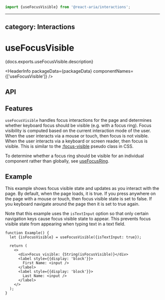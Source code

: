 <!-- Copyright 2020 Adobe. All rights reserved.
This file is licensed to you under the Apache License, Version 2.0 (the "License");
you may not use this file except in compliance with the License. You may obtain a copy
of the License at http://www.apache.org/licenses/LICENSE-2.0
Unless required by applicable law or agreed to in writing, software distributed under
the License is distributed on an "AS IS" BASIS, WITHOUT WARRANTIES OR REPRESENTATIONS
OF ANY KIND, either express or implied. See the License for the specific language
governing permissions and limitations under the License. -->



```jsx import
import {useFocusVisible} from '@react-aria/interactions';
```

---
category: Interactions
---

# useFocusVisible

<p>{docs.exports.useFocusVisible.description}</p>

<HeaderInfo
  packageData={packageData}
  componentNames={['useFocusVisible']} />

## API

<FunctionAPI function={docs.exports.useFocusVisible} links={docs.links} />

## Features

`useFocusVisible` handles focus interactions for the page and determines whether keyboard focus
should be visible (e.g. with a focus ring). Focus visibility is computed based on the current
interaction mode of the user. When the user interacts via a mouse or touch, then focus is not
visible. When the user interacts via a keyboard or screen reader, then focus is visible. This is similar to
the [:focus-visible](https://developer.mozilla.org/en-US/docs/Web/CSS/:focus-visible) pseudo class
in CSS.

To determine whether a focus ring should be visible for an individual component rather than
globally, see [useFocusRing](useFocusRing.html).

## Example

This example shows focus visible state and updates as you interact with the page. By default,
when the page loads, it is true. If you press anywhere on the page with a mouse or touch,
then focus visible state is set to false. If you keyboard navigate around the page then
it is set to true again.

Note that this example uses the `isTextInput` option so that only certain navigation keys
cause focus visible state to appear. This prevents focus visible state from appearing when
typing text in a text field.

```tsx example
function Example() {
  let {isFocusVisible} = useFocusVisible({isTextInput: true});

  return (
    <>
      <div>Focus visible: {String(isFocusVisible)}</div>
      <label style={{display: 'block'}}>
        First Name: <input />
      </label>
      <label style={{display: 'block'}}>
        Last Name: <input />
      </label>
    </>
  );
}
```
